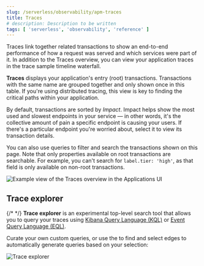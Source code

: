 ```yaml
---
slug: /serverless/observability/apm-traces
title: Traces
# description: Description to be written
tags: [ 'serverless', 'observability', 'reference' ]
---
```


<p><DocBadge template="technical preview" /></p>


<DocCallOut title="Tip">
Traces link together related transactions to show an end-to-end performance of how a request was served
and which services were part of it.
In addition to the Traces overview, you can view your application traces in the <DocLink slug="/serverless/observability/apm-trace-sample-timeline">trace sample timeline waterfall</DocLink>.
</DocCallOut>

**Traces** displays your application's entry (root) transactions.
Transactions with the same name are grouped together and only shown once in this table.
If you're using <DocLink slug="/serverless/observability/apm-trace-sample-timeline" section="distributed-tracing">distributed tracing</DocLink>,
this view is key to finding the critical paths within your application.

By default, transactions are sorted by _Impact_.
Impact helps show the most used and slowest endpoints in your service &mdash; in other words,
it's the collective amount of pain a specific endpoint is causing your users.
If there's a particular endpoint you're worried about, select it to view its
<DocLink slug="/serverless/observability/apm-transactions" section="transaction-details">transaction details</DocLink>.

You can also use queries to filter and search the transactions shown on this page. Note that only properties available on root transactions are searchable. For example, you can't search for `label.tier: 'high'`, as that field is only available on non-root transactions.

![Example view of the Traces overview in the Applications UI](images/traces/apm-traces.png)

## Trace explorer

{/* <DocCallOut template="technical preview" /> */}
**Trace explorer** is an experimental top-level search tool that allows you to query your traces using [Kibana Query Language (KQL)](((kibana-ref))/kuery-query.html) or [Event Query Language (EQL)](((ref))/eql.html).

Curate your own custom queries, or use the <DocLink slug="/serverless/observability/apm-service-map" /> to find and select edges to automatically generate queries based on your selection:

![Trace explorer](images/traces/trace-explorer.png)


